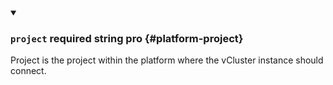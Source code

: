 
<details className="config-field" data-expandable="false" open>
<summary>

### `project` <span className="config-field-required" data-required="false">required</span> <span className="config-field-type">string</span> <span className="config-field-default"></span> <span className="config-field-enum"></span> <span data-pro="false" className="config-field-pro">pro</span> {#platform-project}

Project is the project within the platform where the vCluster instance should connect.

</summary>



</details>
